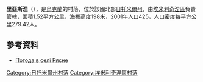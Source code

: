 {{coord|50|46|41|N|28|6|47|E|scale:30000|display=title}}

'''里亞斯涅'''（{{lang-uk|Рясне}}），是[[烏克蘭|烏克蘭]]的村落，位於該國北部[[日托米爾州|日托米爾州]]，由[[埃米利奇涅區|埃米利奇涅區]]負責管轄，面積1.52平方公里，海拔高度198米，2001年人口425，人口密度每平方公里279.42人。

==參考資料==
* [http://weather.in.ua/ua/zhitomirskaja/23044 Погода в селі Рясне]

{{DEFAULTSORT:Рясне}}
[[Category:日托米爾州村落|Category:日托米爾州村落]]
[[Category:埃米利奇涅區村落|Category:埃米利奇涅區村落]]


{{Zhytomyr-geo-stub}}